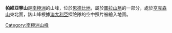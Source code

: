 {{coord|66|45|S|51|7|E|display=title}}

'''帕維亞寧山'''是[[南極洲|南極洲]]的山峰，位於[[恩德比地|恩德比地]]，屬於[[圖拉山脈|圖拉山脈]]的一部分，處於[[亨克森山|亨克森山]]東北面，該山峰根據[[澳大利亞|澳大利亞]]探險隊的空中照片被繪入地圖。

{{Antarctica-geo-stub}}
[[Category:南極洲山峰|Category:南極洲山峰]]